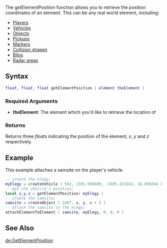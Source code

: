 {{Server client function}}

The getElementPosition function allows you to retrieve the position coordinates of an element.  This can be any real world element, including:
* [[/Element/Player.md|Players]]
* [[/Element/Vehicle.md|Vehicles]]
* [[/Element/Object.md|Objects]]
* [[/Element/Pickup.md|Pickups]]
* [[/Element/Marker.md|Markers]]
* [[/Element/Collision_shape.md|Collision shapes]]
* [[/Element/Blip.md|Blips]]
* [[/Element/Radar_area.md|Radar areas]]

==Syntax==
<syntaxhighlight lang="lua">
float, float, float getElementPosition ( element theElement )
</syntaxhighlight>
{{OOP||[[/element.md|element]]:getPosition|position|setElementPosition}}

===Required Arguments===
*'''theElement:''' The element which you'd like to retrieve the location of

===Returns===
Returns three ''float''s indicating the position of the element, ''x'', ''y'' and ''z'' respectively.

==Example==
This example attaches a samsite on the player's vehicle.
<syntaxhighlight lang="lua">
-- create the elegy;
myElegy = createVehicle ( 562, 1591.596680, -2495.323242, 18.098244 ) 
-- get the vehicle's position;
local x,y,z = getElementPosition( myElegy )
-- create the samsite;
samsite = createObject ( 3267, x, y, z + 3 )
-- attach the samsite to the elegy;
attachElementToElement ( samsite, myElegy, 0, 0, 0 )
</syntaxhighlight>

==See Also==
{{Element functions}}
[[/de:GetElementPosition.md|de:GetElementPosition]]